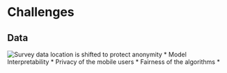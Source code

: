 # Challenges

## Data
![Survey data location is shifted to protect anonymity](/Images/adding_noise_to_location.png)
* Model Interpretability
* Privacy of the mobile users
* Fairness of the algorithms
* 